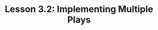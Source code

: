 ---
title: "Lesson 3.2: Implementing Multiple Plays"
description:
parent: "Chapter 3: Implementing Playbooks"
grand_parent : "Redhat Enterprise Linux 9 - EX294K RHCE"
order: 2
completed: false
---